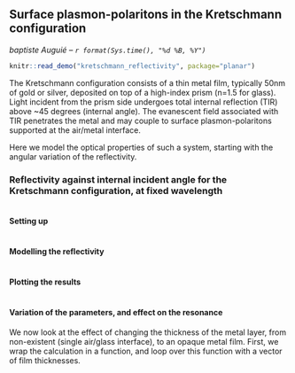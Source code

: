 ## Surface plasmon-polaritons in the Kretschmann configuration
_baptiste Auguié -- `r format(Sys.time(), "%d %B, %Y")`_
```r
knitr::read_demo("kretschmann_reflectivity", package="planar")
```
The Kretschmann configuration consists of a thin metal film, typically 50nm of gold or silver, deposited on top of a high-index prism (n=1.5 for glass). Light incident from the prism side undergoes total internal reflection (TIR) above ~45 degrees (internal angle). The evanescent field associated with TIR penetrates the metal and may couple to surface plasmon-polaritons supported at the air/metal interface.

Here we model the optical properties of such a system, starting with the angular variation of the reflectivity.

### Reflectivity against internal incident angle for the Kretschmann configuration, at fixed wavelength

```r
```

#### Setting up

```r
```

#### Modelling the reflectivity

```r
```

#### Plotting the results

```r
```

#### Variation of the parameters, and effect on the resonance

We now look at the effect of changing the thickness of the metal layer, from non-existent (single air/glass interface), to an opaque metal film. First, we wrap the calculation in a function, and loop over this function with a vector of film thicknesses.

```r
```


```r
```
